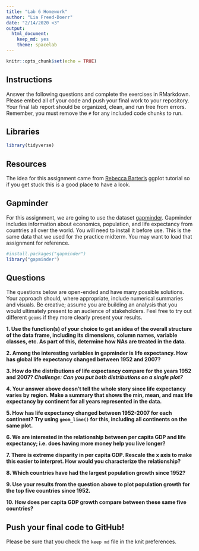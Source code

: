 ```yaml
---
title: "Lab 6 Homework"
author: "Lia Freed-Doerr"
date: "2/14/2020 <3"
output:
  html_document: 
    keep_md: yes
    theme: spacelab
---
```


```r
knitr::opts_chunk$set(echo = TRUE)
```

## Instructions
Answer the following questions and complete the exercises in RMarkdown. Please embed all of your code and push your final work to your repository. Your final lab report should be organized, clean, and run free from errors. Remember, you must remove the `#` for any included code chunks to run.  

## Libraries
```r
library(tidyverse)
```

## Resources
The idea for this assignment came from [Rebecca Barter's](http://www.rebeccabarter.com/blog/2017-11-17-ggplot2_tutorial/) ggplot tutorial so if you get stuck this is a good place to have a look.  

## Gapminder
For this assignment, we are going to use the dataset [gapminder](https://cran.r-project.org/web/packages/gapminder/index.html). Gapminder includes information about economics, population, and life expectancy from countries all over the world. You will need to install it before use. This is the same data that we used for the practice midterm. You may want to load that assignment for reference.  
```r
#install.packages("gapminder")
library("gapminder")
```

## Questions
The questions below are open-ended and have many possible solutions. Your approach should, where appropriate, include numerical summaries and visuals. Be creative; assume you are building an analysis that you would ultimately present to an audience of stakeholders. Feel free to try out different `geoms` if they more clearly present your results.  

**1. Use the function(s) of your choice to get an idea of the overall structure of the data frame, including its dimensions, column names, variable classes, etc. As part of this, determine how NAs are treated in the data.**  


**2. Among the interesting variables in gapminder is life expectancy. How has global life expectancy changed between 1952 and 2007?**


**3. How do the distributions of life expectancy compare for the years 1952 and 2007? _Challenge: Can you put both distributions on a single plot?_**


**4. Your answer above doesn't tell the whole story since life expectancy varies by region. Make a summary that shows the min, mean, and max life expectancy by continent for all years represented in the data.**


**5. How has life expectancy changed between 1952-2007 for each continent? Try using `geom_line()` for this, including all continents on the same  plot.**


**6. We are interested in the relationship between per capita GDP and life expectancy; i.e. does having more money help you live longer?**


**7. There is extreme disparity in per capita GDP. Rescale the x axis to make this easier to interpret. How would you characterize the relationship?**


**8. Which countries have had the largest population growth since 1952?**


**9. Use your results from the question above to plot population growth for the top five countries since 1952.**


**10. How does per capita GDP growth compare between these same five countries?**


## Push your final code to GitHub!
Please be sure that you check the `keep md` file in the knit preferences. 